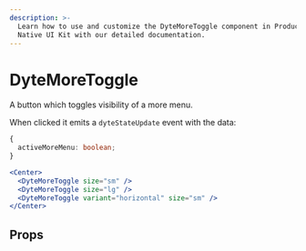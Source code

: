 ```yaml
---
description: >-
  Learn how to use and customize the DyteMoreToggle component in ProductDB's React
  Native UI Kit with our detailed documentation.
---
```


# DyteMoreToggle

A button which toggles visibility of a more menu.

When clicked it emits a `dyteStateUpdate` event with the data:

```ts
{
  activeMoreMenu: boolean;
}
```

```jsx
<Center>
  <DyteMoreToggle size="sm" />
  <DyteMoreToggle size="lg" />
  <DyteMoreToggle variant="horizontal" size="sm" />
</Center>
```

## Props

<PropsTable of="dyte-more-toggle" />

<head>
  <title>React Native UI Kit DyteMoreToggle</title>
</head>
